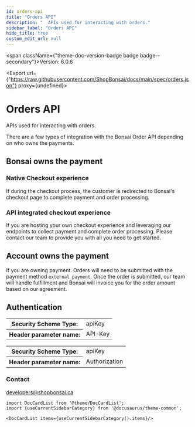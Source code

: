 ```yaml
---
id: orders-api
title: "Orders API"
description: "  APIs used for interacting with orders."
sidebar_label: "Orders API"
hide_title: true
custom_edit_url: null
---
```



<span className={"theme-doc-version-badge badge badge--secondary"}>Version: 6.0.6</span>

<Export url={"https://raw.githubusercontent.com/ShopBonsai/docs/main/spec/orders.json"} proxy={undefined}></Export>

# Orders API




  APIs used for interacting with orders.

  There are a few types of integration with the Bonsai Order API depending on who owns the payments.

  ## Bonsai owns the payment

  ### Native Checkout experience

  If during the checkout process, the customer is redirected to Bonsai's checkout page to complete payment and order processing.

  ### API integrated checkout experience

  If you are hosting your own checkout experience and leveraging our endpoints to collect payment and complete order processing.
  Please contact our team to provide you with all you need to get started.

  ## Account owns the payment

  If you are owning payment. Orders will need to be submitted with the payment method `external payment`.
  Once the order is submitted, our team will handle fulfillment and Bonsai will invoice you for the order amount based on our agreement.
  

<div style={{"marginBottom":"2rem"}}><h2 id={"authentication"} style={{"marginBottom":"1rem"}}>Authentication</h2><Tabs><TabItem label={"API Key"} value={"APIKeyHeader"}><div><table><tbody><tr><th>Security Scheme Type:</th><td>apiKey</td></tr><tr><th>Header parameter name:</th><td>API-Key</td></tr></tbody></table></div></TabItem><TabItem label={"Authorization Header"} value={"AuthorizationHeader"}><div><table><tbody><tr><th>Security Scheme Type:</th><td>apiKey</td></tr><tr><th>Header parameter name:</th><td>Authorization</td></tr></tbody></table></div></TabItem></Tabs></div><div style={{"display":"flex","flexDirection":"column","marginBottom":"var(--ifm-paragraph-margin-bottom)"}}><h3 style={{"marginBottom":"0.25rem"}}>Contact</h3><span><a href={"mailto:developers@shopbonsai.ca"}>developers@shopbonsai.ca</a></span></div>

```mdx-code-block
import DocCardList from '@theme/DocCardList';
import {useCurrentSidebarCategory} from '@docusaurus/theme-common';

<DocCardList items={useCurrentSidebarCategory().items}/>
```
      
